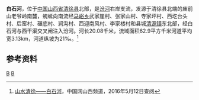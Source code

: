 {{Otheruses|白石河|other=同名或類似名的其它條目描述}}
'''白石河'''，位于[[中国|中国]][[山西省|山西省]][[清徐县|清徐县]]北部，是[[汾河|汾河]]右岸支流，发源于清徐县北端的庙前山老爷岭南麓，蜿蜒向南流经[[马峪乡|马峪乡]]武家崖村、张家山村、寺家坪村、西圪台头村、后窑村、碾底村、涧沟村、西迎南风村、李家楼村和县城[[清源镇_(清徐县)|清源镇]]东北部，经白石河与西干渠交叉闸注入汾河。河长20.08千米，流域面积62.9平方千米河道平均宽3.13km，河道纵坡为21‰。<ref>[http://jjsx.china.com.cn/lm1933/2015/320927.htm 山水清徐——白石河]{{dead link|date=2018年3月 |bot=InternetArchiveBot |fix-attempted=yes }}，中国网山西频道，2016年5月12日查阅</ref>

==参考资料==
{{reflist}}

[[Category:清徐县|B]]
[[Category:山西河流|B]]